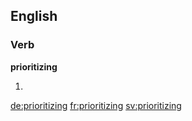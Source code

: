 ==English==

===Verb===
'''prioritizing'''

# {{present participle of|prioritize}}

[[de:prioritizing]]
[[fr:prioritizing]]
[[sv:prioritizing]]
